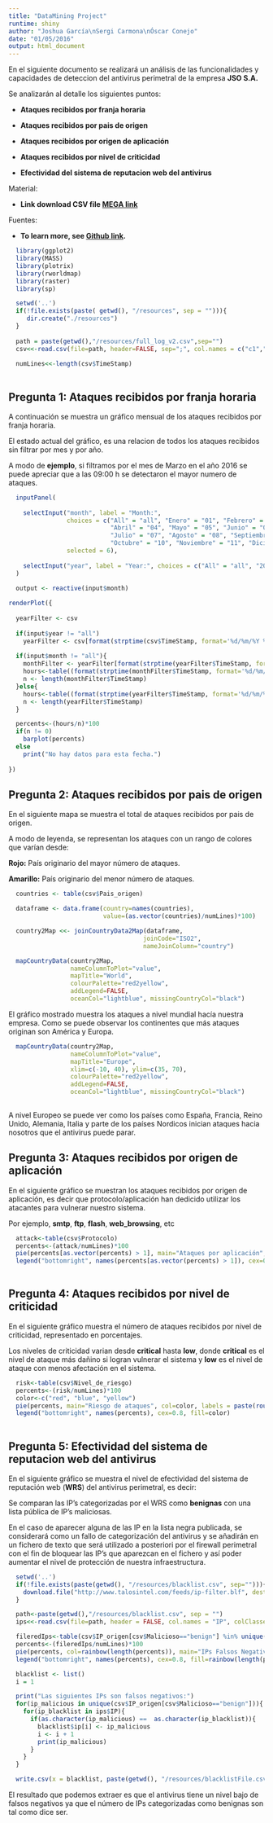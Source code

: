 ```yaml
---
title: "DataMining Project"
runtime: shiny
author: "Joshua García\nSergi Carmona\nÓscar Conejo"
date: "01/05/2016"
output: html_document
---
```


<!-- ## Image sample {#myImagePage} -->
<!-- ![Image](path/upc.png) -->

<!-- ```{r, out.width = 50, fig.retina = NULL} -->
<!-- knitr::include_graphics("http://grlum.dpe.upc.edu/img/upc.gif") -->
<!-- ``` -->

En el siguiente documento se realizará un análisis de las funcionalidades y capacidades de deteccion del antivirus perimetral de la empresa **JSO S.A.**

Se analizarán al detalle los siguientes puntos:

* **Ataques recibidos por franja horaria**  

* **Ataques recibidos por pais de origen**

* **Ataques recibidos por origen de aplicación**

* **Ataques recibidos por nivel de criticidad**

* **Efectividad del sistema de reputacion web del antivirus**

Material: 

* **Link download CSV file [MEGA link](https://mega.nz/#!3t4VwYyb!YPSYUmgndXMGByXlGRsQJtkBp_-KkWYZPiUUX3wJTGU)**  

Fuentes:  

* **To learn more, see [Github link](https://github.com/TheMaphius/DataMiningProject/tree/joshuagp).**  

```r
  library(ggplot2)
  library(MASS)
  library(plotrix)
  library(rworldmap)
  library(raster)
  library(sp)
```

```r

  setwd('..')
  if(!file.exists(paste( getwd(), "/resources", sep = ""))){
     dir.create("./resources")
  }
  
  path = paste(getwd(),"/resources/full_log_v2.csv",sep="")
  csv<<-read.csv(file=path, header=FALSE, sep=";", col.names = c("c1","TimeStamp","c3","c4","c5","c6","c7","IP_origen","IP_Publica","c10","IP_interna","c12","c13","Protocolo","c15","Desde","Hacia","c18","c19","c20","c21","c22","c23","c24","Puerto_destino","c26","c27","c28","c29","c30","c31","32","Malicioso","Nivel_de_riesgo","35","c36","c37","Pais_origen","Pais_destino","c40","c41","c42","c43","c44","c45","c46","c47","c48","c49","Sender","Subject","Remitente","c53","c54","c55","c56","c57","c58","c59","c60","c61","c62"), colClasses = c("character", "factor", "factor", "character" )) [,c("TimeStamp","IP_origen","IP_Publica","Protocolo","Desde","Hacia","Puerto_destino","Malicioso","Nivel_de_riesgo","Pais_origen","Pais_destino","Sender","Subject","Remitente")]
  
  numLines<<-length(csv$TimeStamp)
  
```

## Pregunta 1: Ataques recibidos por franja horaria

A continuación se muestra un gráfico mensual de los ataques recibidos por franja horaria.

El estado actual del gráfico, es una relacion de todos los ataques recibidos sin filtrar por mes y por año.

A modo de **ejemplo**, si filtramos por el mes de Marzo en el año 2016 se puede apreciar que a las 09:00 h se detectaron el mayor numero de ataques.


```r
  
  inputPanel(
    
    selectInput("month", label = "Month:", 
                choices = c("All" = "all", "Enero" = "01", "Febrero" = "02", "Marzo" = "03",
                            "Abril" = "04", "Mayo" = "05", "Junio" = "06",
                            "Julio" = "07", "Agosto" = "08", "Septiembre" = "09",
                            "Octubre" = "10", "Noviembre" = "11", "Diciembre" = "12"), 
                selected = 6),
    
    selectInput("year", label = "Year:", choices = c("All" = "all", "2015" = 2015, "2016" = 2016), selected = "all")
  )
  
  output <- reactive(input$month)

renderPlot({
  
  yearFilter <- csv
  
  if(input$year != "all")
    yearFilter <- csv[format(strptime(csv$TimeStamp, format='%d/%m/%Y %H:%M'),'%Y') == input$year, ]
  
  if(input$month != "all"){
    monthFilter <- yearFilter[format(strptime(yearFilter$TimeStamp, format='%d/%m/%Y %H:%M'),'%m') == input$month, ]
    hours<-table((format(strptime(monthFilter$TimeStamp, format='%d/%m/%Y %H:%M'),'%H')))
    n <- length(monthFilter$TimeStamp)
  }else{
    hours<-table((format(strptime(yearFilter$TimeStamp, format='%d/%m/%Y %H:%M'),'%H')))
    n <- length(yearFilter$TimeStamp)
  }

  percents<-(hours/n)*100
  if(n != 0)
    barplot(percents)
  else
    print("No hay datos para esta fecha.")
  
})

```

## Pregunta 2: Ataques recibidos por pais de origen

En el siguiente mapa se muestra el total de ataques recibidos por pais de origen.

A modo de leyenda, se representan los ataques con un rango de colores que varían desde:

**Rojo:** País originario del mayor número de ataques.

**Amarillo:** País originario del menor número de ataques.



```r
  
  countries <- table(csv$Pais_origen)

  dataframe <- data.frame(country=names(countries),
                          value=(as.vector(countries)/numLines)*100)

  country2Map <<- joinCountryData2Map(dataframe,
                                     joinCode="ISO2",
                                     nameJoinColumn="country")

  mapCountryData(country2Map,
                 nameColumnToPlot="value",
                 mapTitle="World",
                 colourPalette="red2yellow",
                 addLegend=FALSE,
                 oceanCol="lightblue", missingCountryCol="black")
```

El gráfico mostrado muestra los ataques a nivel mundial hacía nuestra empresa. Como se puede observar los continentes que más ataques originan son América y Europa.

```r
  mapCountryData(country2Map,
                 nameColumnToPlot="value",
                 mapTitle="Europe",
                 xlim=c(-10, 40), ylim=c(35, 70),
                 colourPalette="red2yellow",
                 addLegend=FALSE,
                 oceanCol="lightblue", missingCountryCol="black")
  
```

A nivel Europeo se puede ver como los países como España, Francia, Reino Unido, Alemania, Italia y parte de los países Nordicos inician ataques hacia nosotros que el antivirus puede parar.

## Pregunta 3: Ataques recibidos por origen de aplicación

En el siguiente gráfico se muestran los ataques recibidos por origen de aplicación, es decir que protocolo/aplicación han dedicido utilizar los atacantes para vulnerar nuestro sistema.

Por ejemplo, **smtp**, **ftp**, **flash**, **web_browsing**, etc

```r
  attack<-table(csv$Protocolo)
  percents<-(attack/numLines)*100
  pie(percents[as.vector(percents) > 1], main="Ataques por aplicación", col=rainbow(length(percents[as.vector(percents) > 1])), labels = paste(round(as.vector(percents[as.vector(percents) > 1]), digits = 2), "%", sep=""))
  legend("bottomright", names(percents[as.vector(percents) > 1]), cex=0.8, fill=rainbow(length(percents[as.vector(percents) > 1])))
  
```

## Pregunta 4: Ataques recibidos por nivel de criticidad

En el siguiente gráfico muestra el número de ataques recibidos por nivel de criticidad, representado en porcentajes.

Los niveles de criticidad varian desde **critical** hasta **low**, donde **critical** es el nivel de ataque más dañino si logran vulnerar el sistema  y **low** es el nivel de ataque con menos afectación en el sistema.

```r

  risk<-table(csv$Nivel_de_riesgo)
  percents<-(risk/numLines)*100
  color<-c("red", "blue", "yellow")
  pie(percents, main="Riesgo de ataques", col=color, labels = paste(round(as.vector(percents), digits = 2), "%", sep=""))
  legend("bottomright", names(percents), cex=0.8, fill=color)
  
```


## Pregunta 5: Efectividad del sistema de reputacion web del antivirus

En el siguiente gráfico se muestra el nivel de efectividad del sistema de reputación web (**WRS**) del antivirus perimetral, es decir:

Se comparan las IP's categorizadas por el WRS como **benignas** con una lista pública de IP's maliciosas.

En el caso de aparecer alguna de las IP en la lista negra publicada, se considerará como un fallo de categorización del antivirus y se añadirán en un fichero de texto que será utilizado a posteriori por el firewall perimetral con el fin de bloquear las IP's que aparezcan en el fichero y así poder aumentar el nivel de protección de nuestra infraestructura.

```r
  setwd('..')
  if(!file.exists(paste(getwd(), "/resources/blacklist.csv", sep=""))){
    download.file("http://www.talosintel.com/feeds/ip-filter.blf", destfile = paste(getwd(), "/resources/blacklist.csv", sep=""))
  }

  path<-paste(getwd(),"/resources/blacklist.csv", sep = "")
  ips<<-read.csv(file=path, header = FALSE, col.names = "IP", colClasses = "character")

  fileredIps<-table(csv$IP_origen[csv$Malicioso=="benign"] %in% unique(ips$IP))
  percents<-(fileredIps/numLines)*100
  pie(percents, col=rainbow(length(percents)), main="IPs Falsos Negativos", labels = paste(round(as.vector(percents), digits = 2), "%", sep=""))
  legend("bottomright", names(percents), cex=0.8, fill=rainbow(length(percents)))

  blacklist <- list()
  i = 1

  print("Las siguientes IPs son falsos negativos:")
  for(ip_malicious in unique(csv$IP_origen[csv$Malicioso=="benign"])){
    for(ip_blacklist in ips$IP){
      if(as.character(ip_malicious) ==  as.character(ip_blacklist)){
        blacklist$ip[i] <- ip_malicious
        i <- i + 1
        print(ip_malicious)
      }
    }
  }

  write.csv(x = blacklist, paste(getwd(), "/resources/blacklistFile.csv", sep=""), row.names = FALSE)
```

El resultado que podemos extraer es que el antivirus tiene un nivel bajo de falsos negativos ya que el número de IPs categorizadas como benignas son tal como dice ser.
